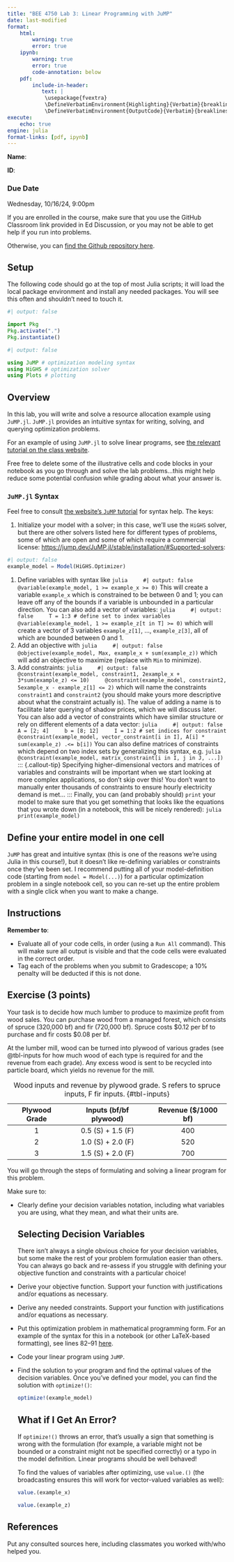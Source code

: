 ```yaml
---
title: "BEE 4750 Lab 3: Linear Programming with JuMP"
date: last-modified
format:
    html:        
        warning: true
        error: true
    ipynb:
        warning: true
        error: true
        code-annotation: below
    pdf:
        include-in-header: 
           text: |
            \usepackage{fvextra}
            \DefineVerbatimEnvironment{Highlighting}{Verbatim}{breaklines,commandchars=\\\{\}}
            \DefineVerbatimEnvironment{OutputCode}{Verbatim}{breaklines,commandchars=\\\{\}}
execute: 
    echo: true
engine: julia
format-links: [pdf, ipynb]
---
```


::: {.content-visible when-format="ipynb"}
**Name**:

**ID**:
:::

::: {.callout-important icon="false"}
### Due Date

Wednesday, 10/16/24, 9:00pm
:::

::: {.content-visible when-format="html"}
::: callout-caution
If you are enrolled in the course, make sure that you use the GitHub Classroom link provided in Ed Discussion, or you may not be able to get help if you run into problems.

Otherwise, you can [find the Github repository here]({{< var github_org.repo >}}/lab03).
:::
:::

## Setup

The following code should go at the top of most Julia scripts; it will load the local package environment and install any needed packages. You will see this often and shouldn't need to touch it.

```julia
#| output: false

import Pkg
Pkg.activate(".")
Pkg.instantiate()
```

```julia
#| output: false

using JuMP # optimization modeling syntax
using HiGHS # optimization solver
using Plots # plotting
```


## Overview

In this lab, you will write and solve a resource allocation example using `JuMP.jl`. `JuMP.jl` provides an intuitive syntax for writing, solving, and querying optimization problems.

For an example of using `JuMP.jl` to solve linear programs, see [the relevant tutorial on the class website](https://viveks.me/environmental-systems-analysis/tutorials/julia-jump.html).

Free free to delete some of the illustrative cells and code blocks in your notebook as you go through and solve the lab problems...this might help reduce some potential confusion while grading about what your answer is.


### `JuMP.jl` Syntax

Feel free to consult [the website's `JuMP` tutorial](https://viveks.me/environmental-systems-analysis/tutorials/julia-jump.html) for syntax help. The keys:

1.  Initialize your model with a solver; in this case, we'll use the `HiGHS` solver, but there are other solvers listed here for different types of problems, some of which are open and some of which require a commercial license: <https://jump.dev/JuMP.jl/stable/installation/#Supported-solvers>:
```julia
#| output: false
example_model = Model(HiGHS.Optimizer)
```
1.  Define variables with syntax like
    ```julia
    #| output: false
    @variable(example_model, 1 >= example_x >= 0)
    ```
    This will create a variable `example_x` which is constrained to be between 0 and 1; you can leave off any of the bounds if a variable is unbounded in a particular direction. You can also add a vector of variables:
    ```julia
    #| output: false
    T = 1:3 # define set to index variables
    @variable(example_model, 1 >= example_z[t in T] >= 0)
    ```
    which will create a vector of 3 variables `example_z[1]`, ..., `example_z[3]`, all of which are bounded between 0 and 1.
2. Add an objective with
    ```julia
    #| output: false
    @objective(example_model, Max, example_x + sum(example_z))
    ```
    which will add an objective to maximize (replace with `Min` to minimize).
3.  Add constraints:
    ```julia
    #| output: false
    @constraint(example_model, constraint1, 2example_x + 3*sum(example_z) <= 10)
    @constraint(example_model, constraint2, 5example_x - example_z[1] <= 2)
    ```
    which will name the constraints `constraint1` and `constraint2` (you should make yours more descriptive about what the constraint actually is). The value of adding a name is to facilitate later querying of shadow prices, which we will discuss later. You can also add a vector of constraints which have similar structure or rely on different elements of a data vector:
    ```julia
    #| output: false
    A = [2; 4]
    b = [8; 12]
    I = 1:2 # set indices for constraint
    @constraint(example_model, vector_constraint[i in I], A[i] * sum(example_z) .<= b[i])
    ```
    You can also define matrices of constraints which depend on two index sets by generalizing this syntax, e.g.
    ``` julia
    @constraint(example_model, matrix_constraint[i in I, j in J, ...])
    ```
    ::: {.callout-tip} 
    Specifying higher-dimensional vectors and matrices of variables and constraints will be important when we start looking at more complex applications, so don't skip over this! You don't want to manually enter thousands of constraints to ensure hourly electricity demand is met... 
    :::
    Finally, you can (and probably should) `print` your model to make sure that you get something that looks like the equations that you wrote down (in a notebook, this will be nicely rendered):
    ```julia
    print(example_model)
    ```

::: {.callout-tip} 
## Define your entire model in one cell

`JuMP` has great and intuitive syntax (this is one of the reasons we're using Julia in this course!), but it doesn't like re-defining variables or constraints once they've been set. I recommend putting all of your model-definition code (starting from `model = Model(...)`) for a particular optimization problem in a single notebook cell, so you can re-set up the entire problem with a single click when you want to make a change. 
:::


## Instructions

**Remember to**:

-   Evaluate all of your code cells, in order (using a `Run All`
    command). This will make sure all output is visible and that the
    code cells were evaluated in the correct order.
-   Tag each of the problems when you submit to Gradescope; a 10%
    penalty will be deducted if this is not done.

## Exercise (3 points)

Your task is to decide how much lumber to produce to maximize profit from wood sales. You can purchase wood from a managed forest, which consists of spruce (320,000 bf) and fir (720,000 bf). Spruce costs \$0.12 per bf to purchase and fir costs \$0.08 per bf.

At the lumber mill, wood can be turned into plywood of various grades (see @tbl-inputs for how much wood of each type is required for and the revenue from each grade). Any excess wood is sent to be recycled into particle board, which yields no revenue for the mill.


| Plywood Grade | Inputs (bf/bf plywood) | Revenue (\$/1000 bf) |
|:-------------:|:----------------------:|:--------------------:|
|       1       |   0.5 (S) + 1.5 (F)    |         400          |
|       2       |   1.0 (S) + 2.0 (F)    |         520          |
|       3       |   1.5 (S) + 2.0 (F)    |         700          |

: Wood inputs and revenue by plywood grade. S refers to spruce inputs, F fir inputs. {#tbl-inputs}

You will go through the steps of formulating and solving a linear program for this problem. 

Make sure to:

* Clearly define your decision variables notation, including what variables you are using, what they mean, and what their units are.
  
  ::: {.callout-tip}
  ## Selecting Decision Variables

  There isn't always a single obvious choice for your decision variables, but some make the rest of your problem formulation easier than others. You can always go back and re-assess if you struggle with defining your objective function and constraints with a particular choice!
  :::  
* Derive your objective function. Support your function with justifications and/or equations as necessary. 
* Derive any needed constraints. Support your function with justifications and/or equations as necessary. 
* Put this optimization problem in mathematical programming form. For an example of the syntax for this in a notebook (or other LaTeX-based formatting), see lines 82--91 [here](https://github.com/vsrikrish/environmental-systems-analysis/blob/Fall24/tutorials/julia-jump.qmd).
* Code your linear program using `JuMP`. 
* Find the solution to your program and find the optimal values of the decision variables. Once you've defined your model, you can find the solution with `optimize!()`:
  ```julia
  optimize!(example_model)
  ```

  ::: callout-note
  ## What if I Get An Error?

  If `optimize!()` throws an error, that's usually a sign that something is wrong with the formulation (for example, a variable might not be bounded or a constraint might not be specified correctly) or a typo in the model definition. Linear programs should be well behaved!
  :::
  To find the values of variables after optimizing, use `value.()` (the broadcasting ensures this will work for vector-valued variables as well):
  ```julia
  value.(example_x)
  ```
  ```julia
  value.(example_z)
  ```

## References

Put any consulted sources here, including classmates you worked with/who helped you.